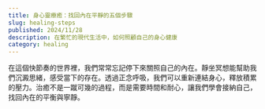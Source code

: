 ```yaml
---
title: 身心靈療癒：找回內在平靜的五個步驟
slug: healing-steps
published: 2024/11/28
description: 在繁忙的現代生活中，如何照顧自己的身心健康
category: healing
---
```


在這個快節奏的世界裡，我們常常忘記停下來關照自己的內在。靜坐冥想能幫助我們沉澱思緒，感受當下的存在。透過正念呼吸，我們可以重新連結身心，釋放積累的壓力。治癒不是一蹴可幾的過程，而是需要時間和耐心，讓我們學會接納自己，找回內在的平衡與寧靜。
